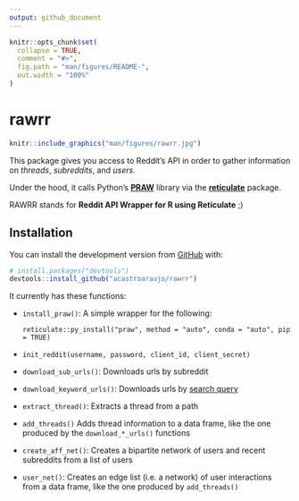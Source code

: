 ```yaml
---
output: github_document
---
```


<!-- README.md is generated from README.Rmd. Please edit that file -->

```r
knitr::opts_chunk$set(
  collapse = TRUE,
  comment = "#>",
  fig.path = "man/figures/README-",
  out.width = "100%"
)
```

# rawrr

<!-- badges: start -->
<!-- badges: end -->

```r
knitr::include_graphics("man/figures/rawrr.jpg")
```

This package gives you access to Reddit's API in order to gather information on _threads_, _subreddits_, and _users._ 

Under the hood, it calls Python's [__PRAW__](https://praw.readthedocs.io/) library via the [__reticulate__](https://rstudio.github.io/reticulate/) package.

RAWRR stands for __Reddit API Wrapper for R using Reticulate__ ;)

## Installation

You can install the development version from [GitHub](https://github.com/) with:

``` r
# install.packages("devtools")
devtools::install_github("acastroaraujo/rawrr")
```

It currently has these functions:

- `install_praw()`: A simple wrapper for the following:

    `reticulate::py_install("praw", method = "auto", conda = "auto", pip = TRUE)`

- `init_reddit(username, password, client_id, client_secret)`

- `download_sub_urls()`: Downloads urls by subreddit

- `download_keyword_urls()`: Downloads urls by [search query](https://www.reddit.com/wiki/search)

- `extract_thread()`: Extracts a thread from a path

- `add_threads()`	Adds thread information to a data frame, like the one produced by the `download_*_urls()` functions

- `create_aff_net()`: Creates a bipartite network of users and recent subreddits from a list of users

- `user_net()`: Creates an edge list (i.e. a network) of user interactions from a data frame, like the one produced by `add_threads()`
